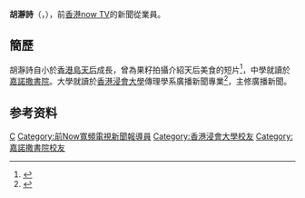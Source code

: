 {{BLPsources|time=2020-09-13T16:54:57+00:00}}

{{藝人
| 類型 = 主播
| 姓名 = 胡瀞詩
| 圖片 = 
| 圖片尺寸 = 
| 圖片簡介 = 
| 英文名 = Ceci Wu
| 羅馬拼音 = Wu Ching Sze
| 暱稱 = 
| 國籍 = {{CNHK}}
| 籍貫 = 
| 民族 = [[漢族|漢族]]
| 出生日期 = {{birth_date_and_age|1997|5|11}}
| 出生地點 = {{BHKG}}
| 逝世日期 =  
| 逝世地點 =
| 語言 = 粵語、英文、普通話
| 教育程度 = [[香港浸會大學|香港浸會大學]]傳理學系<br>[[嘉諾撒書院|嘉諾撒書院]]<br>[[香港嘉諾撒學校|香港嘉諾撒學校]]
| 宗教信仰 =  
| 職業 = 前新聞主播
| 出身地 = {{HKG}}
| 活躍年代 = 2018年至今
}}

'''胡瀞詩'''（{{lang-en|Ceci Wu Ching Sze}}，{{bd|1997年|5月11日||}}），前[[香港|香港]][[now_TV|now TV]]的新聞從業員。

== 簡歷 ==

胡瀞詩自小於[[香港島|香港島]][[天后_(香港)|天后]]成長，曾為果籽拍攝介紹天后美食的短片<ref>{{cite web |title=美少女帶路天后食甜品　菠蘿包酥皮豆腐花最吸引 |url=https://www.youtube.com/watch?v=gySoV2ka_QA |website=Youtube |publisher=果籽 |accessdate=2020-09-20}}</ref>，中學就讀於[[嘉諾撒書院|嘉諾撒書院]]。大學就讀於[[香港浸會大學|香港浸會大學]]傳理學系廣播新聞專業<ref>{{cite web |url=http://www.instagram.com/p/BZ8pqeQhics |title=My third year in Comm |date=2017-10-07 |accessdate=2020-09-13}}</ref>，主修廣播新聞。

== 参考资料 ==

{{refs}}

[[Category:胡姓|C]]
[[Category:前Now寬頻電視新聞報導員|Category:前Now寬頻電視新聞報導員]]
[[Category:香港浸會大學校友|Category:香港浸會大學校友]]
[[Category:嘉諾撒書院校友|Category:嘉諾撒書院校友]]
